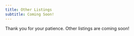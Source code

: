 ```yaml
---
title: Other Listings
subtitle: Coming Soon!
---
```


Thank you for your patience. Other listings are coming soon!
